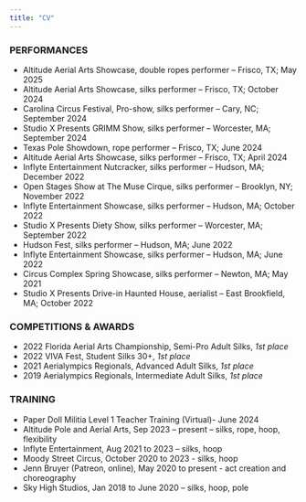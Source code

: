 ```yaml
---
title: "CV"
---
```


### PERFORMANCES

-   Altitude Aerial Arts Showcase, double ropes performer -- Frisco, TX; May 2025
-   Altitude Aerial Arts Showcase, silks performer -- Frisco, TX; October 2024
-   Carolina Circus Festival, Pro-show, silks performer -- Cary, NC; September 2024
-   Studio X Presents GRIMM Show, silks performer -- Worcester, MA; September 2024
-   Texas Pole Showdown, rope performer -- Frisco, TX; June 2024
-   Altitude Aerial Arts Showcase, silks performer -- Frisco, TX; April 2024
-   Inflyte Entertainment Nutcracker, silks performer -- Hudson, MA; December 2022
-   Open Stages Show at The Muse Cirque, silks performer -- Brooklyn, NY; November 2022
-   Inflyte Entertainment Showcase, silks performer -- Hudson, MA; October 2022
-   Studio X Presents Diety Show, silks performer -- Worcester, MA; September 2022
-   Hudson Fest, silks performer -- Hudson, MA; June 2022
-   Inflyte Entertainment Showcase, silks performer -- Hudson, MA; June 2022
-   Circus Complex Spring Showcase, silks performer -- Newton, MA; May 2021
-   Studio X Presents Drive-in Haunted House, aerialist -- East Brookfield, MA; October 2022

### COMPETITIONS & AWARDS

-   2022 Florida Aerial Arts Championship, Semi-Pro Adult Silks, *1st* *place*
-   2022 VIVA Fest, Student Silks 30+, *1st* *place*
-   2021 Aerialympics Regionals, Advanced Adult Silks, *1st* *place*
-   2019 Aerialympics Regionals, Intermediate Adult Silks, *1st* *place*

### TRAINING

-   Paper Doll Militia Level 1 Teacher Training (Virtual)- June 2024
-   Altitude Pole and Aerial Arts, Sep 2023 -- present -- silks, rope, hoop, flexibility
-   Inflyte Entertainment, Aug 2021 to 2023 -- silks, hoop
-   Moody Street Circus, October 2020 to 2023 - silks, hoop
-   Jenn Bruyer (Patreon, online), May 2020 to present - act creation and choreography
-   Sky High Studios, Jan 2018 to June 2020 -- silks, hoop, pole

